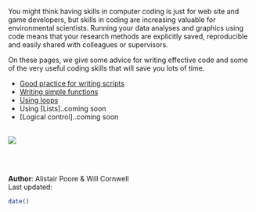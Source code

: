 You might think having skills in computer coding is just for web site and game developers, but skills in coding are increasing valuable for environmental scientists. Running your data analyses and graphics using code means that your research methods are explicitly saved, reproducible and easily shared with colleagues or supervisors.

On these pages, we give some advice for writing effective code and some of the very useful coding skills that will save you lots of time.

* [Good practice for writing scripts](http:environmentalcomputing.net/Good-practice-for-writing-scripts/)
* [Writing simple functions](http://environmentalcomputing.net/Writing-simple-functions/)  
* [Using loops](http://environmentalcomputing.net/Using-oops/)
* Using [Lists]..coming soon
* [Logical control]..coming soon
<br><br>

![](Coding_image.jpg)

<br><br>

**Author**: Alistair Poore & Will Cornwell
<br>
Last updated:
```{r,echo=F}
date()
```

